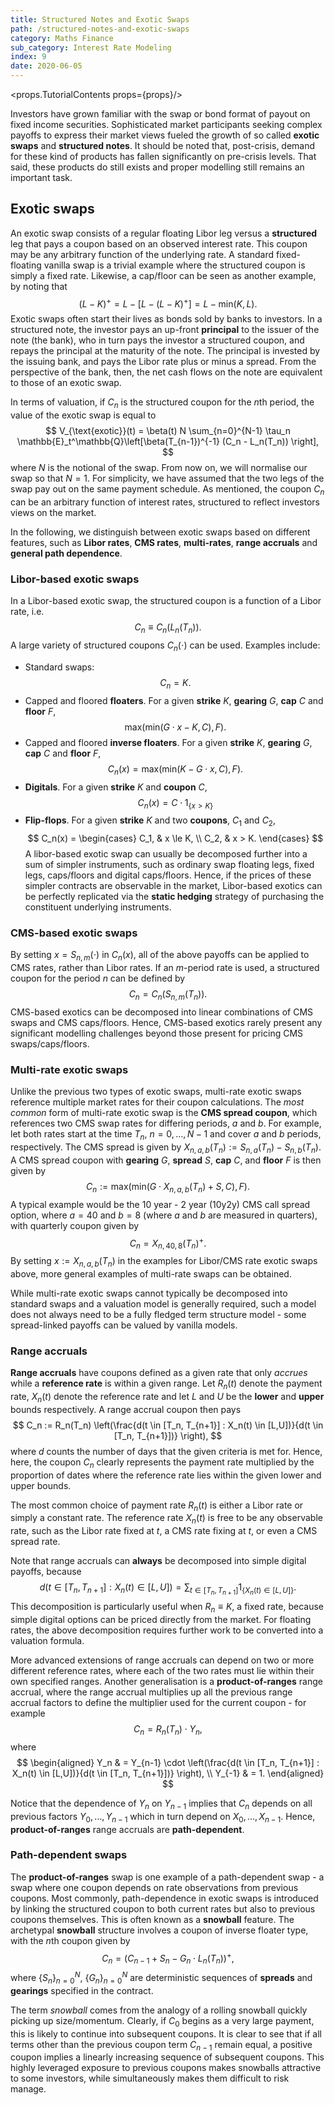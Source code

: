 ```yaml
---
title: Structured Notes and Exotic Swaps
path: /structured-notes-and-exotic-swaps
category: Maths Finance
sub_category: Interest Rate Modeling
index: 9
date: 2020-06-05
---
```


<props.TutorialContents props={props}/>

Investors have grown familiar with the swap or bond format of payout on fixed income securities. Sophisticated market participants seeking complex payoffs to express their market views fueled the growth of so called **exotic swaps** and **structured notes**. It should be noted that, post-crisis, demand for these kind of products has fallen significantly on pre-crisis levels. That said, these products do still exists and proper modelling still remains an important task.

## Exotic swaps

An exotic swap consists of a regular floating Libor leg versus a **structured** leg that pays a coupon based on an observed interest rate. This coupon may be any arbitrary function of the underlying rate. A standard fixed-floating vanilla swap is a trivial example where the structured coupon is simply a fixed rate. Likewise, a cap/floor can be seen as another example, by noting that
$$
    (L - K)^+ = L - \left[L - (L-K)^+\right] = L - \text{min}(K, L).
$$
Exotic swaps often start their lives as bonds sold by banks to investors. In a structured note, the investor pays an up-front **principal** to the issuer of the note (the bank), who in turn pays the investor a structured coupon, and repays the principal at the maturity of the note. The principal is invested by the issuing bank, and pays the Libor rate plus or minus a spread. From the perspective of the bank, then, the net cash flows on the note are equivalent to those of an exotic swap.

In terms of valuation, if $C_n$ is the structured coupon for the $n$th period, the value of the exotic swap is equal to
$$
    V_{\text{exotic}}(t) = \beta(t) N \sum_{n=0}^{N-1} \tau_n \mathbb{E}_t^\mathbb{Q}\left[\beta(T_{n-1})^{-1} (C_n - L_n(T_n)) \right],
$$ 
where $N$ is the notional of the swap. From now on, we will normalise our swap so that $N=1$. For simplicity, we have assumed that the two legs of the swap pay out on the same payment schedule. As mentioned, the coupon $C_n$ can be an arbitrary function of interest rates, structured to reflect investors views on the market.

In the following, we distinguish between exotic swaps based on different features, such as **Libor rates**, **CMS rates**, **multi-rates**, **range accruals** and **general path dependence**.

### Libor-based exotic swaps
In a Libor-based exotic swap, the structured coupon is a function of a Libor rate, i.e.
$$
    C_n \equiv C_n(L_n(T_n)).
$$
A large variety of structured coupons $C_n(\cdot)$ can be used. Examples include:

* Standard swaps:
$$
    C_n = K.
$$
* Capped and floored **floaters**. For a given **strike** $K$, **gearing** $G$, **cap** $C$ and **floor** $F$,
$$
    \text{max}(\text{min}(G \cdot x - K, C), F).
$$
* Capped and floored **inverse floaters**. For a given **strike** $K$, **gearing** $G$, **cap** $C$ and **floor** $F$,
$$
    C_n(x) = \text{max}(\text{min}(K - G \cdot x, C), F).
$$
* **Digitals**. For a given **strike** $K$ and **coupon** $C$,
$$
    C_n(x) = C \cdot 1_{\{x > K\}}
$$
* **Flip-flops**. For a given **strike** $K$ and two **coupons**, $C_1$ and $C_2$,
$$
    C_n(x) = 
    \begin{cases}
        C_1, & x \le K, \\
        C_2, & x > K.
    \end{cases}
$$
A libor-based exotic swap can usually be decomposed further into a sum of simpler instruments, such as ordinary swap floating legs, fixed legs, caps/floors and digital caps/floors. Hence, if the prices of these simpler contracts are observable in the market, Libor-based exotics can be perfectly replicated via the **static hedging** strategy of purchasing the constituent underlying instruments.

### CMS-based exotic swaps
By setting $x = S_{n,m}(\cdot)$ in $C_n(x)$, all of the above payoffs can be applied to CMS rates, rather than Libor rates. If an $m$-period rate is used, a structured coupon for the period $n$ can be defined by
$$
    C_n = C_n(S_{n,m}(T_n)).
$$
CMS-based exotics can be decomposed into linear combinations of CMS swaps and CMS caps/floors. Hence, CMS-based exotics rarely present any significant modelling challenges beyond those present for pricing CMS swaps/caps/floors.

### Multi-rate exotic swaps
Unlike the previous two types of exotic swaps, multi-rate exotic swaps reference multiple market rates for their coupon calculations. The *most common* form of multi-rate exotic swap is the **CMS spread coupon**, which references two CMS swap rates for differing periods, $a$ and $b$. For example, let both rates start at the time $T_n$, $n=0,\ldots,N-1$ and cover $a$ and $b$ periods, respectively. The CMS spread is given by $X_{n,a,b}(T_n) := S_{n,a}(T_n) - S_{n,b}(T_n)$. A CMS spread coupon with **gearing** $G$, **spread** $S$, **cap** $C$, and **floor** $F$ is then given by
$$
    C_{n} := \text{max}(\text{min}(G \cdot X_{n,a,b}(T_n) + S, C), F).
$$
A typical example would be the 10 year - 2 year (10y2y) CMS call spread option, where $a = 40$ and $b = 8$ (where $a$ and $b$ are measured in quarters), with quarterly coupon given by
$$
    C_n = X_{n,40,8}(T_n)^+.
$$
By setting $x := X_{n,a,b}(T_n)$ in the examples for Libor/CMS rate exotic swaps above, more general examples of multi-rate swaps can be obtained.

While multi-rate exotic swaps cannot typically be decomposed into standard swaps and a valuation model is generally required, such a model does not always need to be a fully fledged term structure model - some spread-linked payoffs can be valued by vanilla models.

### Range accruals
**Range accruals** have coupons defined as a given rate that only *accrues* while a **reference rate** is within a given range. Let $R_n(t)$ denote the payment rate, $X_n(t)$ denote the reference rate and let $L$ and $U$ be the **lower** and **upper** bounds respectively. A range accrual coupon then pays
$$
    C_n := R_n(T_n) \left(\frac{d(t \in [T_n, T_{n+1}] : X_n(t) \in [L,U])}{d(t \in [T_n, T_{n+1}])} \right),
$$
where $d$ counts the number of days that the given criteria is met for. Hence, here, the coupon $C_n$ clearly represents the payment rate multiplied by the proportion of dates where the reference rate lies within the given lower and upper bounds.

The most common choice of payment rate $R_n(t)$ is either a Libor rate or simply a constant rate. The reference rate $X_n(t)$ is free to be any observable rate, such as the Libor rate fixed at $t$, a CMS rate fixing at $t$, or even a CMS spread rate.

Note that range accruals can **always** be decomposed into simple digital payoffs, because
$$
    d(t \in [T_n, T_{n+1}] : X_n(t) \in [L,U]) = \sum_{t \in [T_n, T_{n+1}]} 1_{\{X_n(t) \in [L,U] \}}.
$$
This decomposition is particularly useful when $R_n \equiv K$, a fixed rate, because simple digital options can be priced directly from the market. For floating rates, the above decomposition requires further work to be converted into a valuation formula.

More advanced extensions of range accruals can depend on two or more different reference rates, where each of the two rates must lie within their own specified ranges. Another generalisation is a **product-of-ranges** range accrual, where the range accrual multiplies up all the previous range accrual factors to define the multiplier used for the current coupon - for example
$$
    C_n = R_n(T_n) \cdot Y_n,
$$
where
$$
    \begin{aligned}
        Y_n & = Y_{n-1} \cdot \left(\frac{d(t \in [T_n, T_{n+1}] : X_n(t) \in [L,U])}{d(t \in [T_n, T_{n+1}])} \right), \\
        Y_{-1} & = 1.
    \end{aligned}
$$

Notice that the dependence of $Y_n$ on $Y_{n-1}$ implies that $C_n$ depends on all previous factors $Y_0, \ldots, Y_{n-1}$ which in turn depend on $X_0,\ldots,X_{n-1}$. Hence, **product-of-ranges** range accruals are **path-dependent**.

### Path-dependent swaps
The **product-of-ranges** swap is one example of a path-dependent swap - a swap where one coupon depends on rate observations from previous coupons. Most commonly, path-dependence in exotic swaps is introduced by linking the structured coupon to both current rates but also to previous coupons themselves. This is often known as a **snowball** feature. The archetypal **snowball** structure involves a coupon of inverse floater type, with the $n$th coupon given by
$$
    C_n = (C_{n-1} + S_n - G_n \cdot L_n(T_n))^+,
$$
where $\{S_n\}_{n=0}^{N}$, $\{G_n\}_{n=0}^N$ are deterministic sequences of **spreads** and **gearings** specified in the contract.

The term *snowball* comes from the analogy of a rolling snowball quickly picking up size/momentum. Clearly, if $C_0$ begins as a very large payment, this is likely to continue into subsequent coupons. It is clear to see that if all terms other than the previous coupon term $C_{n-1}$ remain equal, a positive coupon implies a linearly increasing sequence of subsequent coupons. This highly leveraged exposure to previous coupons makes snowballs attractive to some investors, while simultaneously makes them difficult to risk manage.